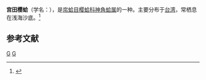 {{Speciesbox
| taxon = Semelangulus miyatensis
| binomial_authority = (Yokoyama, 1920)
}}
'''宫田樱蛤'''（学名：''{{lang|la|Semelangulus miyatensis}}''），是[[帘蛤目|帘蛤目]][[樱蛤科|樱蛤科]][[神角蛤属|神角蛤属]]的一种。主要分布于[[台湾|台湾]]，常栖息在浅海沙底。<ref>{{cite web|url=http://shell.sinica.edu.tw/chinese/shellbase_detail.php?science_no=3295|title=国际贝库：宫田樱蛤|publisher=台湾贝类资料库|accessdate=2009-08-11|archive-date=2016-03-04|archive-url=https://web.archive.org/web/20160304102543/http://shell.sinica.edu.tw/chinese/shellbase_detail.php?science_no=3295|dead-url=no}}</ref>

== 参考文献 ==
{{reflist}}
{{Taxonbar|from=Q10950503}}

[[Category:神角蛤属|G]]
[[Category:_1920年描述的动物|G]]